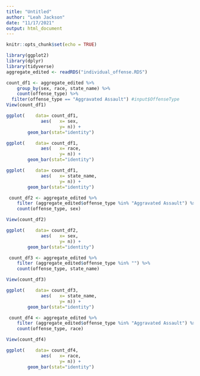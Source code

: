 ```yaml
---
title: "Untitled"
author: "Leah Jackson"
date: "11/17/2021"
output: html_document
---
```


```r
knitr::opts_chunk$set(echo = TRUE)
```

```r
library(ggplot2)
library(dplyr)
library(tidyverse)
aggregate_edited <- readRDS("individual_offense.RDS")
```

```r
count_df1 <- aggregate_edited %>% 
    group_by(sex, race, state_name) %>%
    count(offense_type) %>%
  filter(offense_type == "Aggravated Assault") #input$OffenseType
View(count_df1)
```

```r
ggplot(    data= count_df1, 
             aes(   x= sex, 
                    y= n)) +
        geom_bar(stat="identity")

ggplot(    data= count_df1, 
             aes(   x= race, 
                    y= n)) +
        geom_bar(stat="identity")

ggplot(    data= count_df1, 
             aes(   x= state_name, 
                    y= n)) +
        geom_bar(stat="identity")
```

```r
 count_df2 <- aggregate_edited %>% 
    filter (aggregate_edited$offense_type %in% "Aggravated Assault") %>% 
    count(offense_type, sex)
```

```r
View(count_df2)
```

```r
ggplot(    data= count_df2, 
             aes(   x= sex, 
                    y= n)) +
        geom_bar(stat="identity")
```

```r
 count_df3 <- aggregate_edited %>% 
    filter (aggregate_edited$offense_type %in% "") %>% 
    count(offense_type, state_name)
```

```r
View(count_df3)
```

```r
ggplot(    data= count_df3, 
             aes(   x= state_name, 
                    y= n)) +
        geom_bar(stat="identity")
```

```r
 count_df4 <- aggregate_edited %>% 
    filter (aggregate_edited$offense_type %in% "Aggravated Assault") %>% 
    count(offense_type, race)
```

```r
View(count_df4)
```

```r
ggplot(    data= count_df4, 
             aes(   x= race, 
                    y= n)) +
        geom_bar(stat="identity")
```